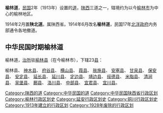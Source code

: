'''榆林道'''，[[中华民国|民国]]2年（1913年）设置的[[道_(行政区)|道]]，[[陝西省_(中華民國)|陕西]]三道之一，辖境约为以今[[榆林市|榆林市]]为中心的榆林地区。

1914年2月置'''陕北道'''。属陕西省。1914年6月改名'''榆林道'''，民国17年[[北洋政府|北洋政府]]内务部通令各地撤道。

==中华民国时期榆林道==

榆林道，[[治所|治所]]驻[[榆林县|榆林县]]（在今榆林市），下辖23[[县|县]]：

榆林县、 [[神木县|神木县]]、 [[府谷县|府谷县]]、 [[横山县|横山县]]、 [[葭县|葭县]]、 [[肤施县|肤施县]]、 [[安塞县|安塞县]]、 [[甘泉县|甘泉县]]、 [[保安县_(金朝)|保安县]]、 [[安定县_(元朝)|安定县]]、 [[延长县|延长县]]、 [[延川县|延川县]]、 [[定边县|定边县]]、 [[靖边县|靖边县]]、 [[绥德县|绥德县]]、 [[米脂县|米脂县]]、 [[清涧县|清涧县]]、 [[吴堡县|吴堡县]]、 [[鄜县|鄜县]]、 [[洛川县|洛川县]]、 [[中部县|中部县]]、 [[宜君县|宜君县]]、 [[宜川县|宜川县]]。

{{陕西省历史二级政区|nocat}}
[[Category:陕西的道|Category:陕西的道]]
[[Category:中华民国的道|Category:中华民国的道]]
[[Category:中华民国陕西省行政区划|Category:中华民国陕西省行政区划]]
[[Category:榆林行政区划史|Category:榆林行政区划史]]
[[Category:延安行政区划史|Category:延安行政区划史]]
[[Category:铜川行政区划史|Category:铜川行政区划史]]
[[Category:1913年建立的行政区划|Category:1913年建立的行政区划]]
[[Category:1928年废除的行政区划|Category:1928年废除的行政区划]]